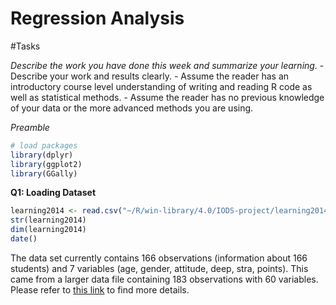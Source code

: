 # Regression Analysis
#Tasks

*Describe the work you have done this week and summarize your learning.*
- Describe your work and results clearly. 
- Assume the reader has an introductory course level understanding of writing and reading R code as well as statistical methods.
- Assume the reader has no previous knowledge of your data or the more advanced methods you are using.

*Preamble*
```r
# load packages
library(dplyr)
library(ggplot2)
library(GGally)
`````

**Q1: Loading Dataset**
```r
learning2014 <- read.csv("~/R/win-library/4.0/IODS-project/learning2014.csv")
str(learning2014)
dim(learning2014)
date()
```
The data set currently contains 166 observations (information about 166 students) and 7 variables (age, gender, attitude, deep, stra, points). This came from a larger data file containing 183 observations with 60 variables. Please refer to [this link](https://www.mv.helsinki.fi/home/kvehkala/JYTmooc/JYTOPKYS3-meta.txt) to find more details.


